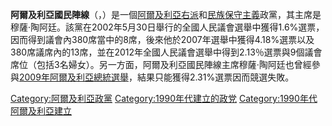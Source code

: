 {{expand|time=2015-07-26T16:27:06+00:00}}
{{unreferenced|time=2015-07-26T16:27:06+00:00}}
{{Infobox Political party
| name   = 阿爾及利亞國民陣線
| name_native    = {{rtl-lang|ar|الجبهة الوطنية الجزائرية}}
| leader         = 穆薩·陶阿廷
| foundation     = 1990年代
| ideology       = [[民族保守主義|民族保守主義]]
| position       = [[右派|右派]]
| colorcode      = 綠色
}}
'''阿爾及利亞國民陣線'''（{{lang-ar|الجبهة الوطنية الجزائرية}}，{{lang-fr|Front National Algérien}}）是一個[[阿爾及利亞|阿爾及利亞]][[右派|右派]]和[[民族保守主義|民族保守主義]]政黨，其主席是穆薩·陶阿廷。該黨在2002年5月30日舉行的全國人民議會選舉中獲得1.6%選票，因而得到議會內380席當中的8席，後來他於2007年選舉中獲得4.18%選票以及380席議席內的13席，並在2012年全國人民議會選舉中得到2.13％選票與9個議會席位（包括3名婦女）。另一方面，阿爾及利亞國民陣線主席穆薩·陶阿廷也曾經參與[[2009年阿爾及利亞總統選舉|2009年阿爾及利亞總統選舉]]，結果只能獲得2.31%選票因而競選失敗。

[[Category:阿爾及利亞政黨|Category:阿爾及利亞政黨]]
[[Category:1990年代建立的政党|Category:1990年代建立的政党]]
[[Category:1990年代阿爾及利亞建立|Category:1990年代阿爾及利亞建立]]
